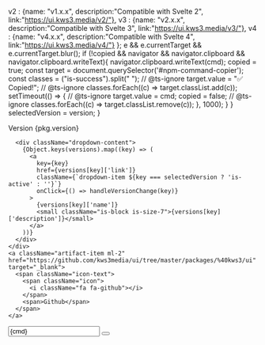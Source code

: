 
  v2 : {name: "v1.x.x", description:"Compatible with Svelte 2", link:"https://ui.kws3.media/v2/"}, 
  v3 : {name: "v2.x.x", description:"Compatible with Svelte 3", link:"https://ui.kws3.media/v3/"}, 
  v4 : {name: "v4.x.x", description:"Compatible with Svelte 4", link:"https://ui.kws3.media/v4/"}
  };
  e && e.currentTarget && e.currentTarget.blur();
  if (!copied && navigator && navigator.clipboard && navigator.clipboard.writeText){
    navigator.clipboard.writeText(cmd);
    copied = true;
    const target = document.querySelector('#npm-command-copier');
    const classes = ("is-success").split(" ");
    // @ts-ignore
    target.value = "✅ Copied!";
    // @ts-ignore
    classes.forEach((c) => target.classList.add(c));
    setTimeout(() => {
      // @ts-ignore
      target.value = cmd;
      copied = false;
      // @ts-ignore
      classes.forEach((c) => target.classList.remove(c));
    }, 1000);
  }
}
  selectedVersion = version;
}

<div className="page-top-right-artifacts box">
  <div className="artifact-item-block">
    <div className="dropdown">
      <div className="dropdown-trigger">
      <span className="artifact-item tags has-addons">
        <span className="tag">Version</span>
        <span className="tag is-primary">{pkg.version}</span>
        <span className="tag"><span className="icon">
          <i className="fa fa-angle-down"></i>
        </span></span>
      </span>
    </div>
    
      <div className="dropdown-content">  
        {Object.keys(versions).map((key) => (
          <a
            key={key}
            href={versions[key]['link']}
            className={`dropdown-item ${key === selectedVersion ? 'is-active' : ''}`}
            onClick={() => handleVersionChange(key)}
          >
            {versions[key]['name']}
            <small className="is-block is-size-7">{versions[key]['description']}</small>
          </a>
        ))}
      </div>
    </div>
    <a className="artifact-item ml-2" href="https://github.com/kws3media/ui/tree/master/packages/%40kws3/ui" target="_blank">
      <span className="icon-text">
        <span className="icon">
          <i className="fa fa-github"></i>
        </span>
        <span>Github</span>
      </span>
    </a>

  </div>
  
  <div className="artifact-item-block is-hidden-mobile">
    <div className="field has-addons is-flex-grow-1">
      <span className="control is-expanded"><input id="npm-command-copier" className="input is-small is-grey is-family-monospace" readOnly value={cmd} /></span>
      <span className="control">
        <button className="button is-small" title="Copy to clipboard" onClick={ctc}>
          <span className="icon is-small">
            <i className="fa fa-copy"></i>
          </span>
        </button>
      </span>
    </div>
  </div>
</div>